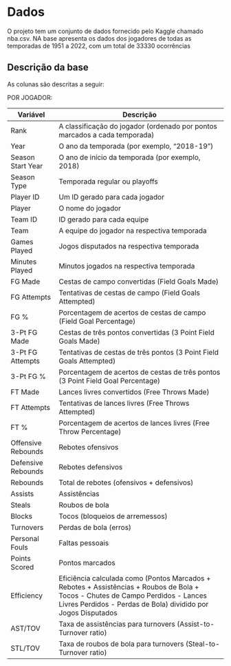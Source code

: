 # Dados

O projeto tem um conjunto de dados fornecido pelo Kaggle chamado nba.csv. NA base apresenta os dados dos jogadores de todas as temporadas de 1951 a 2022, com um total de 33330 ocorrências

## Descrição da base

As colunas são descritas a seguir:

POR JOGADOR:

| Variável           | Descrição                                                                                                                                                                                        |
|----------------|--------------------------------------------------------|
| Rank               | A classificação do jogador (ordenado por pontos marcados a cada temporada)                                                                                                                       |
| Year               | O ano da temporada (por exemplo, "2018-19")                                                                                                                                                      |
| Season Start Year  | O ano de início da temporada (por exemplo, 2018)                                                                                                                                                 |
| Season Type        | Temporada regular ou playoffs                                                                                                                                                                    |
| Player ID          | Um ID gerado para cada jogador                                                                                                                                                                   |
| Player             | O nome do jogador                                                                                                                                                                                |
| Team ID            | ID gerado para cada equipe                                                                                                                                                                       |
| Team               | A equipe do jogador na respectiva temporada                                                                                                                                                      |
| Games Played       | Jogos disputados na respectiva temporada                                                                                                                                                         |
| Minutes Played     | Minutos jogados na respectiva temporada                                                                                                                                                          |
| FG Made            | Cestas de campo convertidas (Field Goals Made)                                                                                                                                                   |
| FG Attempts        | Tentativas de cestas de campo (Field Goals Attempted)                                                                                                                                            |
| FG %               | Porcentagem de acertos de cestas de campo (Field Goal Percentage)                                                                                                                                |
| 3-Pt FG Made       | Cestas de três pontos convertidas (3 Point Field Goals Made)                                                                                                                                     |
| 3-Pt FG Attempts   | Tentativas de cestas de três pontos (3 Point Field Goals Attempted)                                                                                                                              |
| 3-Pt FG %          | Porcentagem de acertos de cestas de três pontos (3 Point Field Goal Percentage)                                                                                                                  |
| FT Made            | Lances livres convertidos (Free Throws Made)                                                                                                                                                     |
| FT Attempts        | Tentativas de lances livres (Free Throws Attempted)                                                                                                                                              |
| FT %               | Porcentagem de acertos de lances livres (Free Throw Percentage)                                                                                                                                  |
| Offensive Rebounds | Rebotes ofensivos                                                                                                                                                                                |
| Defensive Rebounds | Rebotes defensivos                                                                                                                                                                               |
| Rebounds           | Total de rebotes (ofensivos + defensivos)                                                                                                                                                        |
| Assists            | Assistências                                                                                                                                                                                     |
| Steals             | Roubos de bola                                                                                                                                                                                   |
| Blocks             | Tocos (bloqueios de arremessos)                                                                                                                                                                  |
| Turnovers          | Perdas de bola (erros)                                                                                                                                                                           |
| Personal Fouls     | Faltas pessoais                                                                                                                                                                                  |
| Points Scored      | Pontos marcados                                                                                                                                                                                  |
| Efficiency         | Eficiência calculada como (Pontos Marcados + Rebotes + Assistências + Roubos de Bola + Tocos - Chutes de Campo Perdidos - Lances Livres Perdidos - Perdas de Bola) dividido por Jogos Disputados |
| AST/TOV            | Taxa de assistências para turnovers (Assist-to-Turnover ratio)                                                                                                                                   |
| STL/TOV            | Taxa de roubos de bola para turnovers (Steal-to-Turnover ratio)                                                                                                                                  |
